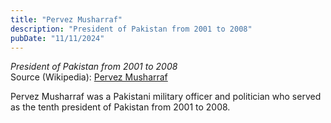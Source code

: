 ```yaml
---
title: "Pervez Musharraf"
description: "President of Pakistan from 2001 to 2008"
pubDate: "11/11/2024"
---
```


*President of Pakistan from 2001 to 2008*  
Source (Wikipedia): [Pervez Musharraf][1]

Pervez Musharraf was a Pakistani military officer and politician who served as the tenth president of Pakistan from 2001 to 2008.

[1]: https://en.wikipedia.org/wiki/Pervez_Musharraf
